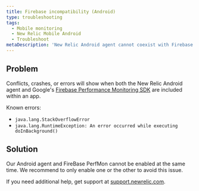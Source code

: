```yaml
---
title: Firebase incompatibility (Android)
type: troubleshooting
tags:
  - Mobile monitoring
  - New Relic Mobile Android
  - Troubleshoot
metaDescription: 'New Relic Android agent cannot coexist with Firebase PerfMon SDK'
---
```


## Problem

Conflicts, crashes, or errors will show when both the New Relic Android agent and Google's [Firebase Performance Monitoring SDK](https://firebase.google.com/docs/perf-mon) are included within an app.

Known errors:
  - `java.lang.StackOverflowError`
  - `java.lang.RuntimeException: An error occurred while executing doInBackground()`

## Solution

Our Android agent and FireBase PerfMon cannot be enabled at the same time. We recommend to only enable one or the other to avoid this issue.

If you need additional help, get support at [support.newrelic.com](https://support.newrelic.com).
